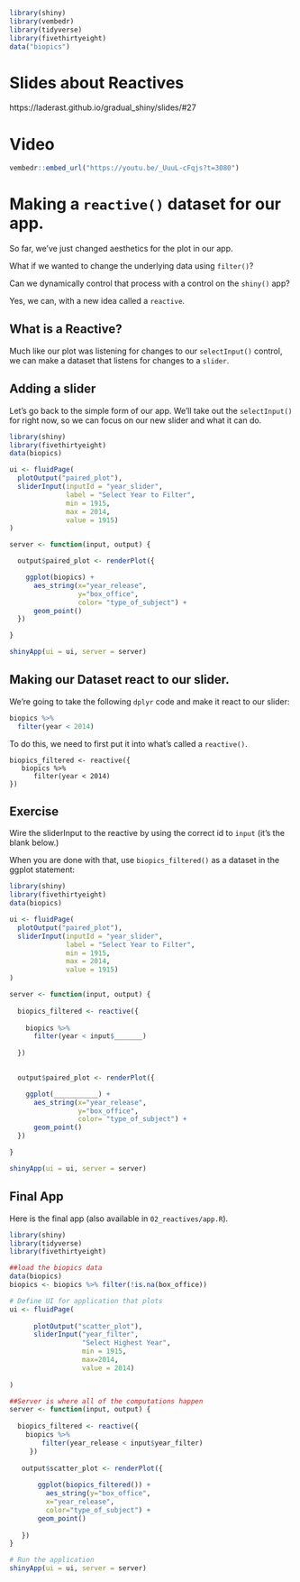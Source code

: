 ```r
library(shiny)
library(vembedr)
library(tidyverse)
library(fivethirtyeight)
data("biopics")
```

# Slides about Reactives

https://laderast.github.io/gradual_shiny/slides/#27


# Video

```r
vembedr::embed_url("https://youtu.be/_UuuL-cFqjs?t=3080")
```


# Making a `reactive()` dataset for our app.

So far, we've just changed aesthetics for the plot in our app.

What if we wanted to change the underlying data using `filter()`? 

Can we dynamically control that process with a control on the `shiny()` app?

Yes, we can, with a new idea called a `reactive`.



## What is a Reactive?

Much like our plot was listening for changes to our `selectInput()` control, we can make a dataset that listens for changes to a `slider`. 




## Adding a slider 

Let's go back to the simple form of our app. We'll take out the `selectInput()` for right now, so we can focus on our new slider and what it can do.

```r
library(shiny)
library(fivethirtyeight)
data(biopics)

ui <- fluidPage(
  plotOutput("paired_plot"),
  sliderInput(inputId = "year_slider",
              label = "Select Year to Filter",
              min = 1915,
              max = 2014,
              value = 1915)
)

server <- function(input, output) {

  output$paired_plot <- renderPlot({

    ggplot(biopics) + 
      aes_string(x="year_release", 
                 y="box_office", 
                 color= "type_of_subject") +
      geom_point()
  })

}

shinyApp(ui = ui, server = server)
```

## Making our Dataset react to our slider.

We're going to take the following `dplyr` code and make it react to our slider:


```r
biopics %>%
  filter(year < 2014)
```

To do this, we need to first put it into what's called a `reactive()`.


```
biopics_filtered <- reactive({
   biopics %>%
      filter(year < 2014)
})

```

## Exercise

Wire the sliderInput to the reactive by using the correct id to `input` (it's the blank below.)

When you are done with that, use `biopics_filtered()` as a dataset in the ggplot statement:

```r
library(shiny)
library(fivethirtyeight)
data(biopics)

ui <- fluidPage(
  plotOutput("paired_plot"),
  sliderInput(inputId = "year_slider",
              label = "Select Year to Filter",
              min = 1915,
              max = 2014,
              value = 1915)
)

server <- function(input, output) {
  
  biopics_filtered <- reactive({
    
    biopics %>%
      filter(year < input$_______)
    
  })
  

  output$paired_plot <- renderPlot({

    ggplot(___________) + 
      aes_string(x="year_release", 
                 y="box_office", 
                 color= "type_of_subject") +
      geom_point()
  })

}

shinyApp(ui = ui, server = server)
```



## Final App

Here is the final app (also available in `02_reactives/app.R`).

```r
library(shiny)
library(tidyverse)
library(fivethirtyeight)

##load the biopics data
data(biopics)
biopics <- biopics %>% filter(!is.na(box_office))

# Define UI for application that plots 
ui <- fluidPage(
   
      plotOutput("scatter_plot"),
      sliderInput("year_filter", 
                  "Select Highest Year",
                  min = 1915,
                  max=2014, 
                  value = 2014)
         
)

##Server is where all of the computations happen
server <- function(input, output) {
  
  biopics_filtered <- reactive({
    biopics %>%
        filter(year_release < input$year_filter)
     })
   
   output$scatter_plot <- renderPlot({
      
       ggplot(biopics_filtered()) +
         aes_string(y="box_office", 
         x="year_release",
         color="type_of_subject") + 
       geom_point()
     
   })
}

# Run the application 
shinyApp(ui = ui, server = server)
```

